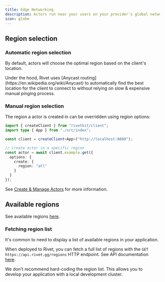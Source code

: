 ```yaml
---
title: Edge Networking
description: Actors run near your users on your provider's global network (if supported).
icon: globe
---
```


## Region selection

### Automatic region selection

By default, actors will choose the optimal region based on the client's location.

<Note>
	Under the hood, Rivet uses [Anycast routing](https://en.wikipedia.org/wiki/Anycast) to automatically find
	the best location for the client to connect to without relying on slow & expensive manual pinging process.
</Note>

### Manual region selection

The region a actor is created in can be overridden using region options:

```typescript client.ts
import { createClient } from "rivetkit/client";
import type { App } from "./src/index";

const client = createClient<App>("http://localhost:8080");

// Create actor in a specific region
const actor = await client.example.get({
  options: {
    create: {
      region: "atl"
    }
  }
});
```

See [Create & Manage Actors](/actors/communicating-with-actors) for more information.

## Available regions

See available regions [here](/general/edge.mdx).

### Fetching region list

It's common to need to display a list of available regions in your application.

When deployed to Rivet, you can fetch a full list of regions with the `GET https://api.rivet.gg/regions` HTTP endpoint. See API documentation [here](https://rivet.gg/docs/api/actor/regions/list).

We don't recommend hard-coding the region list. This allows you to develop your application with a local development cluster.
